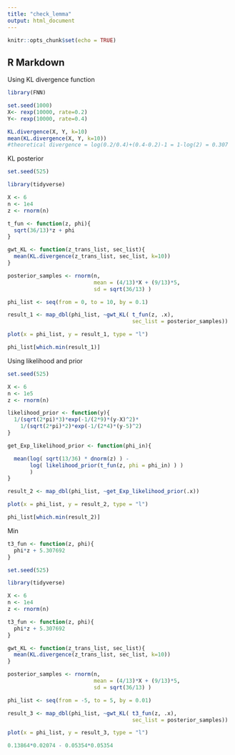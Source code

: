 ```yaml
---
title: "check_lemma"
output: html_document
---
```


```r
knitr::opts_chunk$set(echo = TRUE)
```

## R Markdown

Using KL divergence function
```r
library(FNN)

set.seed(1000)
X<- rexp(10000, rate=0.2)
Y<- rexp(10000, rate=0.4)

KL.divergence(X, Y, k=10)
mean(KL.divergence(X, Y, k=10))
#theoretical divergence = log(0.2/0.4)+(0.4-0.2)-1 = 1-log(2) = 0.307
```
KL posterior
```r
set.seed(525)

library(tidyverse)

X <- 6
n <- 1e4
z <- rnorm(n)

t_fun <- function(z, phi){
  sqrt(36/13)*z + phi
}

gwt_KL <- function(z_trans_list, sec_list){
  mean(KL.divergence(z_trans_list, sec_list, k=10))
}

posterior_samples <- rnorm(n,
                           mean = (4/13)*X + (9/13)*5,
                           sd = sqrt(36/13) )

phi_list <- seq(from = 0, to = 10, by = 0.1)

result_1 <- map_dbl(phi_list, ~gwt_KL( t_fun(z, .x),
                                       sec_list = posterior_samples))
```

```r
plot(x = phi_list, y = result_1, type = "l")
```
```r
phi_list[which.min(result_1)]
```

Using likelihood and prior
```r
set.seed(525)

X <- 6
n <- 1e5
z <- rnorm(n)
```

```r
likelihood_prior <- function(y){
  1/(sqrt(2*pi)*3)*exp(-1/(2*9)*(y-X)^2)*
    1/(sqrt(2*pi)*2)*exp(-1/(2*4)*(y-5)^2)
}
```

```r
get_Exp_likelihood_prior <- function(phi_in){

  mean(log( sqrt(13/36) * dnorm(z) ) -
       log( likelihood_prior(t_fun(z, phi = phi_in) ) )
       )
}
```

```r
result_2 <- map_dbl(phi_list, ~get_Exp_likelihood_prior(.x))
```

```r
plot(x = phi_list, y = result_2, type = "l")
```

```r
phi_list[which.min(result_2)]
```


Min 
```r
t3_fun <- function(z, phi){
  phi*z + 5.307692
}
```

```r
set.seed(525)

library(tidyverse)

X <- 6
n <- 1e4
z <- rnorm(n)

t3_fun <- function(z, phi){
  phi*z + 5.307692
}

gwt_KL <- function(z_trans_list, sec_list){
  mean(KL.divergence(z_trans_list, sec_list, k=10))
}

posterior_samples <- rnorm(n,
                           mean = (4/13)*X + (9/13)*5,
                           sd = sqrt(36/13) )

phi_list <- seq(from = -5, to = 5, by = 0.01)

result_3 <- map_dbl(phi_list, ~gwt_KL( t3_fun(z, .x),
                                       sec_list = posterior_samples))
```


```r
plot(x = phi_list, y = result_3, type = "l")
```

```r
0.13864*0.02074 - 0.05354*0.05354
```


















